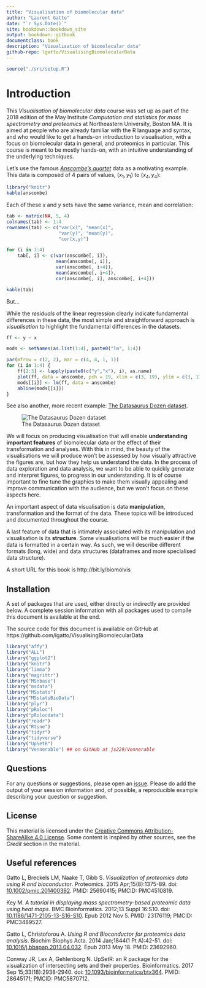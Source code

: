 ```yaml
---
title: "Visualisation of biomolecular data"
author: "Laurent Gatto"
date: "`r Sys.Date()`"
site: bookdown::bookdown_site
output: bookdown::gitbook
documentclass: book
description: "Visualisation of biomolecular data"
github-repo: lgatto/VisualisingBiomolecularData
---
```


```r
source("./src/setup.R")
```

# Introduction

This *Visualisation of biomolecular data* course was set up as part of
the 2018 edition of the May Institute *Computation and statistics for
mass spectrometry and proteomics* at Northeastern University, Boston
MA. It is aimed at people who are already familiar with the R language
and syntax, and who would like to get a hands-on introduction to
visualisation, with a focus on biomolecular data in general, and
proteomics in particular. This course is meant to be mostly hands-on,
with an intuitive understanding of the underlying techniques.

Let's use the famous
[*Anscombe's quartet*](https://en.wikipedia.org/wiki/Anscombe%27s_quartet)
data as a motivating example. This data is composed of 4 pairs of
values, $(x_1, y_1)$ to $(x_4, y_4)$:

```r
library("knitr")
kable(anscombe)
```

Each of these $x$ and $y$ sets have the same variance, mean and
correlation:

```r
tab <- matrix(NA, 5, 4)
colnames(tab) <- 1:4
rownames(tab) <- c("var(x)", "mean(x)",
				   "var(y)", "mean(y)",
				   "cor(x,y)")

for (i in 1:4)
	tab[, i] <- c(var(anscombe[, i]),
				  mean(anscombe[, i]),
				  var(anscombe[, i+4]),
				  mean(anscombe[, i+4]),
				  cor(anscombe[, i], anscombe[, i+4]))

```

```r
kable(tab)
```

But...

While the *residuals* of the linear regression clearly indicate
fundamental differences in these data, the most simple and
straightforward approach is *visualisation* to highlight the
fundamental differences in the datasets.

```r
ff <- y ~ x

mods <- setNames(as.list(1:4), paste0("lm", 1:4))

par(mfrow = c(2, 2), mar = c(4, 4, 1, 1))
for (i in 1:4) {
	ff[2:3] <- lapply(paste0(c("y","x"), i), as.name)
	plot(ff, data = anscombe, pch = 19, xlim = c(3, 19), ylim = c(3, 13))
	mods[[i]] <- lm(ff, data = anscombe)
	abline(mods[[i]])
}
```

See also another, more recent example:
[The Datasaurus Dozen dataset](https://www.autodeskresearch.com/publications/samestats).

![The Datasaurus Dozen dataset](https://d2f99xq7vri1nk.cloudfront.net/DinoSequentialSmaller.gif)




We will focus on producing visualisation that will enable
**understanding important features** of biomolecular data or the
effect of their transformation and analyses. With this in mind, the
beauty of the visualisations we will produce won't be assessed by how
visually attractive the figures are, but how they help us understand
the data. In the process of data exploration and data analysis, we
want to be able to quickly generate and interpret figures, to progress
in our understanding. It is of course important to fine tune the
graphics to make them visually appealing and improve communication
with the audience, but we won't focus on these aspects here.

An important aspect of data visualisation is data **manipulation**,
transformation and the format of the data. These topics will be
introduced and documented throughout the course.

A last feature of data that is intimately associated with its
manipulation and visualisation is its **structure**. Some
visualisations will be much easier if the data is formatted in a
certain way. As such, we will describe different formats (long, wide)
and data structures (dataframes and more specialised data structure).



A short URL for this book is http://bit.ly/biomolvis

## Installation

A set of packages that are used, either directly or indirectly are
provided below. A complete session information with all packages used
to compile this document is available at the end.

The source code for this document is available on GitHub at
https://github.com/lgatto/VisualisingBiomolecularData


```r
library("affy")
library("ALL")
library("ggplot2")
library("knitr")
library("limma")
library("magrittr")
library("MSnbase")
library("msdata")
library("MSstats")
library("MSstatsBioData")
library("plyr")
library("pRoloc")
library("pRolocdata")
library("readr")
library("Rtsne")
library("tidyr")
library("tidyverse")
library("UpSetR")
library("Vennerable") ## on GitHub at js229/Vennerable
```

## Questions

For any questions or suggestions, please open an
[issue](https://github.com/lgatto/VisualisingBiomolecularData/issues). Please
do add the output of your session information and, of possible, a
reproducible example describing your question or suggestion.


## License

This material is licensed under the [Creative Commons
Attribution-ShareAlike 4.0
License](http://creativecommons.org/licenses/by-sa/4.0/). Some content
is inspired by other sources, see the *Credit* section in the
material.

## Useful references

Gatto L, Breckels LM, Naake T, Gibb S. *Visualization of proteomics
data using R and bioconductor*. Proteomics. 2015
Apr;15(8):1375-89. doi: [10.1002/pmic.201400392](https://doi.org/10.1002/pmic.201400392).
PMID: 25690415; PMCID: PMC4510819.

Key M. *A tutorial in displaying mass spectrometry-based proteomic
data using heat maps*. BMC Bioinformatics. 2012;13 Suppl
16:S10. doi: [10.1186/1471-2105-13-S16-S10](http://dx.doi.org/10.1186/1471-2105-13-S16-S10). Epub
2012 Nov 5. PMID: 23176119; PMCID: PMC3489527.

Gatto L, Christoforou A. *Using R and Bioconductor for proteomics data
analysis*. Biochim Biophys Acta. 2014 Jan;1844(1 Pt
A):42-51. doi: [10.1016/j.bbapap.2013.04.032](http://dx.doi.org/10.1016/j.bbapap.2013.04.032). Epub
2013 May 18. PMID: 23692960.

Conway JR, Lex A, Gehlenborg N. UpSetR: an R package for the
visualization of intersecting sets and their
properties. Bioinformatics. 2017 Sep 15;33(18):2938-2940. doi:
[10.1093/bioinformatics/btx364](https://doi.org/10.1093/bioinformatics/btx364). PMID:
28645171; PMCID: PMC5870712.
